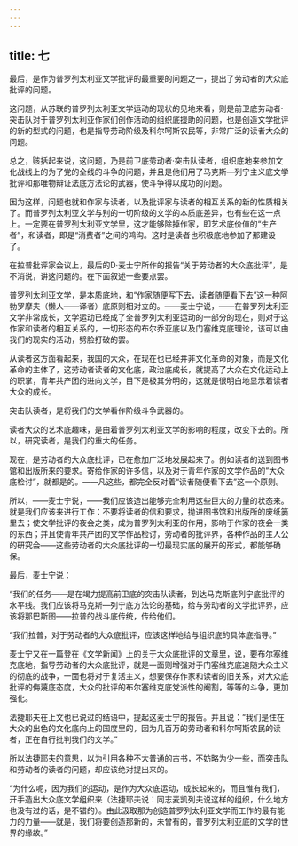 ```yaml
---
---
---
```

title: 七
---



最后，是作为普罗列太利亚文学批评的最重要的问题之一，提出了劳动者的大众底批评的问题。

这问题，从苏联的普罗列太利亚文学运动的现状的见地来看，则是前卫底劳动者·突击队对于普罗列太利亚作家们创作活动的组织底援助的问题，也是创造文学批评的新的型式的问题，也是指导劳动阶级及科尔呵斯农民等，非常广泛的读者大众的问题。

总之，赅括起来说，这问题，乃是前卫底劳动者·突击队读者，组织底地来参加文化战线上的为了党的全线的斗争的问题，并且是他们用了马克斯—列宁主义底文学批评和那唯物辩证法底方法论的武器，使斗争得以成功的问题。

因为这样，问题也就和作家与读者，以及批评家与读者的相互关系的新的性质相关了。而普罗列太利亚文学与别的一切阶级的文学的本质底差异，也有些在这一点上。一定要在普罗列太利亚文学里，这才能够除掉作家，即艺术底价值的“生产者”，和读者，即是“消费者”之间的鸿沟。这时是读者也积极底地参加了那建设了。

在拉普批评家会议上，最后的D·麦士宁所作的报告“关于劳动者的大众底批评”，是不消说，讲这问题的。在下面叙述一些要点罢。

普罗列太利亚文学，是本质底地，和“作家随便写下去，读者随便看下去”这一种阿勃罗摩夫（懒人——译者）底原则相对立的。——麦士宁说，——在普罗列太利亚文学非常成长，文学运动已经成了全普罗列太利亚运动的一部分的现在，则对于这作家和读者的相互关系的，一切形态的布尔乔亚底以及门塞维克底理论，该可以由我们的现实的活动，劈脸打破的罢。

从读者这方面看起来，我国的大众，在现在也已经并非文化革命的对象，而是文化革命的主体了，这劳动者读者的文化底，政治底成长，就提高了大众在文化运动上的职掌，青年共产团的进向文学，目下是极其分明的，这就是很明白地显示着读者大众的成长。

突击队读者，是将我们的文学看作阶级斗争武器的。

读者大众的艺术底趣味，是由着普罗列太利亚文学的影响的程度，改变下去的。所以，研究读者，是我们的重大的任务。

现在，是劳动者的大众底批评，已在愈加广泛地发展起来了。例如读者的送到图书馆和出版所来的要求。寄给作家的许多信，以及对于青年作家的文学作品的“大众底检讨”，就都是的。——凡这些，都完全反对着“读者随便看下去”这一个原则。

所以，——麦士宁说，——我们应该造出能够完全利用这些巨大的力量的状态来。就是我们应该来进行工作：不要将读者的信和要求，抛进图书馆和出版所的废纸篓里去；使文学批评的夜会之类，成为普罗列太利亚的作用，影响于作家的夜会一类的东西；并且使青年共产团的文学作品检讨，劳动者的批评界，各种作品的主人公的研究会——这些劳动者的大众底批评的一切最现实底的展开的形式，都能够确保。

最后，麦士宁说：

“我们的任务——是在竭力提高前卫底的突击队读者，到达马克斯底列宁底批评的水平线。我们应该将马克斯—列宁底方法论的基础，给与劳动者的文学批评界，应该将那巴斯图——拉普的战斗底传统，传给他们。

“我们拉普，对于劳动者的大众底批评，应该这样地给与组织底的具体底指导。”

麦士宁又在一篇登在《文学新闻》上的关于大众底批评的文章里，说，要布尔塞维克底地，指导劳动者的大众底批评，就是一面则增强对于门塞维克底追随大众主义的彻底的战争，一面也将对于复活主义，想要保存作家和读者的旧关系，对大众底批评的侮蔑底态度，大众的批评的布尔塞维克底党派性的阉割，等等的斗争，更加强化。

法捷耶夫在上文也已说过的结语中，提起这麦士宁的报告。并且说：“我们是住在大众的出色的文化底向上的国度里的，因为几百万的劳动者和科尔呵斯农民的读者，正在自行批判我们的文学。”

所以法捷耶夫的意思，以为引用各种不大普通的古书，不妨略为少一些，而突击队和劳动者的读者的问题，却应该绝对提出来的。

“为什么呢，因为我们的运动，是作为大众底运动，成长起来的，而且惟有我们，开手造出大众底文学组织来（法捷耶夫说：同志麦凯列夫说这样的组织，什么地方也没有过的话，是不错的）。由此汲取那为创造普罗列太利亚文学而工作的最有能力的力量——就是，我们将要创造那新的，未曾有的，普罗列太利亚底的文学的世界的缘故。”